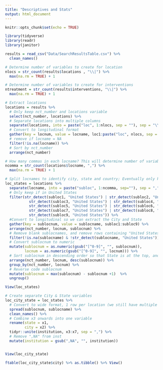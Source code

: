 ```yaml
---
title: "Descriptives and Stats"
output: html_document
---
```


```r
knitr::opts_chunk$set(echo = TRUE)

library(tidyverse)
library(readr)
library(janitor)

results = read_csv("Data/SearchResultsTable.csv") %>%
  clean_names()  

# Determine number of variables to create for location
nlocs = str_count(results$locations , "\\|") %>%
  max(na.rm = TRUE) + 1

# Determine number of variables to create for interventions
ntreatment = str_count(results$interventions, "\\|") %>%
  max(na.rm = TRUE) + 1

# Extract locations
locations = results %>%
  # Only keep nct_number and locations variable
  select(nct_number, locations) %>%
  # Separate locations into multiple columns
  separate(locations, into = paste("loc", 1:nlocs, sep = ""), sep = "\\|", fill = "right") %>%
  # Convert to longitudinal format
  gather(key = locnum, value = locname, loc1:paste("loc", nlocs, sep = "")) %>%
  # remove if locname = NA
  filter(!is.na(locname)) %>%
  # Sort by nct_number
  arrange(nct_number)

# How many commas in each locname? This will determine number of variables to split each location into
ncomma = str_count(locations$locname, ",") %>%
  max(na.rm = TRUE) + 1

# Split locnames to identify city, state and country; Eventually only keep United States locations
loc_states = locations %>%
  separate(locname, into = paste("subloc", 1:ncomma, sep=""), sep = ",", fill = "right") %>%
  # Only keep if in United States
  filter(str_detect(subloc1, "United States") | str_detect(subloc2, "United States") |
           str_detect(subloc3, "United States") | str_detect(subloc4, "United States") |
           str_detect(subloc5, "United States") | str_detect(subloc6, "United States") |
           str_detect(subloc7, "United States") | str_detect(subloc8, "United States") |
           str_detect(subloc9, "United States")) %>%
  #Convert to longitudinal so we can extract the City and State
  gather(key = sublocnum, value = sublocname, subloc1:subloc9) %>%
  arrange(nct_number, locnum, sublocnum) %>%
  # Remove blank sublocnames, and remove rows containing "United States"
  filter(!is.na(sublocname) & !str_detect(sublocname, "United States")) %>%
  # Convert sublocnum to numeric
  mutate(sublocnum = as.numeric(gsub("[^0-9]", "", sublocnum)),
         locnum = as.numeric(gsub("[^0-9]", "", locnum))) %>%
  # Sort sublocnum in descending order so that State is at the top, and City next
  arrange(nct_number, locnum, desc(sublocnum)) %>%
  group_by(nct_number, locnum) %>%
  # Reverse code sublocnum
  mutate(sublocnum = max(sublocnum) - sublocnum +1)  %>%
  ungroup()

View(loc_states)

# Create separate City & State variables
loc_city_state = loc_states %>%
  # Convert to wide format, 1 row per location (we still have multiple rows per NCT_ID)
  spread(sublocnum, sublocname) %>%
  clean_names() %>%
  # Combine x3 onwards into one variable
  rename(state = x1,
         city = x2) %>%
  tidyr::unite(institution, x3:x7, sep = ",") %>%
  # Remove ",NA" from inst
  mutate(institution = gsub(",NA", "", institution))


View(loc_city_state)  

ftable(loc_city_state$city) %>% as.tibble() %>% View()
```


